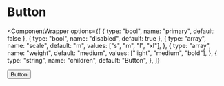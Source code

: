 
# Button

<ComponentWrapper
  options={[
    { type: "bool", name: "primary", default: false },
    { type: "bool", name: "disabled", default: true },
    {
      type: "array",
      name: "scale",
      default: "m",
      values: ["s", "m", "l", "xl"],
    },
    {
      type: "array",
      name: "weight",
      default: "medium",
      values: ["light", "medium", "bold"],
    },
    {
      type: "string",
      name: "children",
      default: "Button",
    },
  ]}
>
  <Button>Button</Button>
</ComponentWrapper>
